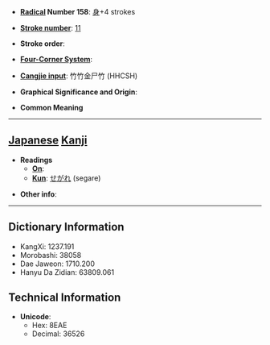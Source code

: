 * '''[[Wiktionary:Chinese radical index| Radical]] Number 158''': [[Wiktionary:Chinese radical index 身|身]]+4 strokes

* '''[[Wiktionary:Chinese total strokes index|Stroke number]]''': [[Wiktionary:Chinese total strokes index 11|11]]

* '''Stroke order''': 

* '''[[Wiktionary:Chinese four corner index|Four-Corner System]]''': 

* '''[[Wiktionary:Chinese Cangjie index|Cangjie input]]''': 竹竹金尸竹 (HHCSH)

* '''Graphical Significance and Origin''': 

* '''Common Meaning'''

----

== [[Japanese]] [[Kanji]] ==

* '''Readings'''
** '''[[On]]''': 
** '''[[Kun]]''': [[せがれ]] (segare)

* '''Other info''':  

----

== Dictionary Information ==

* KangXi: 1237.191
* Morobashi: 38058
* Dae Jaweon: 1710.200
* Hanyu Da Zidian: 63809.061

== Technical Information ==

* '''Unicode''':
** Hex: 8EAE
** Decimal: 36526